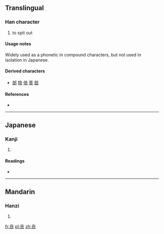 {{also|否}}
==Translingual==

===Han character===
{{Han char|rn=30|rad=口|as=05|sn=8|four=|canj=卜廿口 (YTR)|ids=⿱[[立]][[口]]}}

# to spit out

====Usage notes====
Widely used as a phonetic in compound characters, but not used in isolation in Japanese.

====Derived characters====
* [[部]] [[陪]] [[倍]] [[菩]] [[瓿]]

====References====
* {{Han ref|kx=0184.100|dkj=03483|dj=0403.090|hdz=10608.070|uh=5485|ud=21637}}

----

==Japanese==

===Kanji===
{{ja-kanji|grade=uc|rs=口05}}

# {{defn|lang=ja|sort=口05}}

====Readings====
* {{ja-readings|on=[[とう]] (tō)|kun=[[つばをはいていなむ]] (tsubaohaiteinamu)}}

----

==Mandarin==

===Hanzi===
{{cmn-hanzi|pin=[[pòu]] ([[pou4]])|wg=p'ou<sup>4</sup>}}

# {{defn|lang=cmn|sort=口05}}

[[fr:咅]]
[[pl:咅]]
[[zh:咅]]